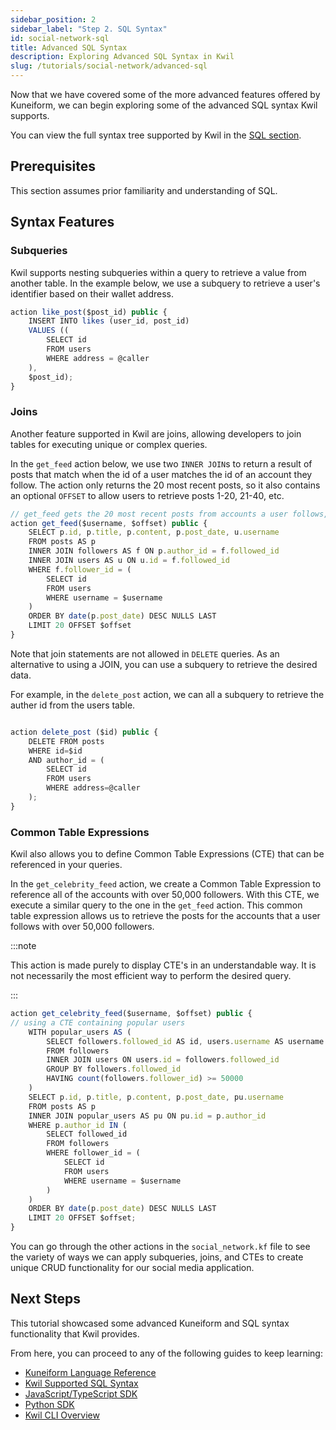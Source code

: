 ```yaml
---
sidebar_position: 2
sidebar_label: "Step 2. SQL Syntax"
id: social-network-sql
title: Advanced SQL Syntax
description: Exploring Advanced SQL Syntax in Kwil
slug: /tutorials/social-network/advanced-sql
---
```

Now that we have covered some of the more advanced features offered by Kuneiform, we can begin exploring some of the advanced SQL syntax Kwil supports.

You can view the full syntax tree supported by Kwil in the [SQL section](/docs/category/sql-as-understood-by-kwil).

## Prerequisites

This section assumes prior familiarity and understanding of SQL.

## Syntax Features

### Subqueries

Kwil supports nesting subqueries within a query to retrieve a value from another table. In the example below, we use a subquery to retrieve a user's identifier based on their wallet address.

```typescript title="social_network.kf"
action like_post($post_id) public {
    INSERT INTO likes (user_id, post_id)
    VALUES ((
        SELECT id
        FROM users
        WHERE address = @caller
    ),
    $post_id);
}
```

### Joins

Another feature supported in Kwil are joins, allowing developers to join tables for executing unique or complex queries.

In the `get_feed` action below, we use two `INNER JOIN`s to return a result of posts that match when the id of a user matches the id of an account they follow. The action only returns the 20 most recent posts, so it also contains an optional `OFFSET` to allow users to retrieve posts 1-20, 21-40, etc.

```typescript title="social_network.kf"
// get_feed gets the 20 most recent posts from accounts a user follows, and takes an offset to specify where the counting should begin
action get_feed($username, $offset) public {
    SELECT p.id, p.title, p.content, p.post_date, u.username
    FROM posts AS p
    INNER JOIN followers AS f ON p.author_id = f.followed_id
    INNER JOIN users AS u ON u.id = f.followed_id
    WHERE f.follower_id = (
        SELECT id
        FROM users
        WHERE username = $username
    )
    ORDER BY date(p.post_date) DESC NULLS LAST
    LIMIT 20 OFFSET $offset
}
```

Note that join statements are not allowed in `DELETE` queries. As an alternative to using a JOIN, you can use a subquery to retrieve the desired data.

For example, in the `delete_post` action, we can all a subquery to retrieve the auther id from the users table.

```typescript title="social_network.kf"

action delete_post ($id) public {
    DELETE FROM posts
    WHERE id=$id
    AND author_id = (
        SELECT id
        FROM users
        WHERE address=@caller
    );
}
```

### Common Table Expressions

Kwil also allows you to define Common Table Expressions (CTE) that can be referenced in your queries.

In the `get_celebrity_feed` action, we create a Common Table Expression to reference all of the accounts with over 50,000 followers. With this CTE, we execute a similar query to the one in the `get_feed` action. This common table expression allows us to retrieve the posts for the accounts that a user follows with over 50,000 followers.

:::note

This action is made purely to display CTE's in an understandable way. It is not necessarily the most efficient way to perform the desired query.

:::

```typescript title="social_network.kf"
action get_celebrity_feed($username, $offset) public {
// using a CTE containing popular users
    WITH popular_users AS (
        SELECT followers.followed_id AS id, users.username AS username
        FROM followers
        INNER JOIN users ON users.id = followers.followed_id
        GROUP BY followers.followed_id
        HAVING count(followers.follower_id) >= 50000
    )
    SELECT p.id, p.title, p.content, p.post_date, pu.username
    FROM posts AS p
    INNER JOIN popular_users AS pu ON pu.id = p.author_id
    WHERE p.author_id IN (
        SELECT followed_id
        FROM followers
        WHERE follower_id = (
            SELECT id
            FROM users
            WHERE username = $username
        )
    )
    ORDER BY date(p.post_date) DESC NULLS LAST
    LIMIT 20 OFFSET $offset;
}
```

You can go through the other actions in the `social_network.kf` file to see the variety of ways we can apply subqueries, joins, and CTEs to create unique CRUD functionality for our social media application.

## Next Steps

This tutorial showcased some advanced Kuneiform and SQL syntax functionality that Kwil provides.

From here, you can proceed to any of the following guides to keep learning:

- [Kuneiform Language Reference](/docs/kuneiform/introduction)
- [Kwil Supported SQL Syntax](/docs/category/sql-as-understood-by-kwil)
- [JavaScript/TypeScript SDK](/docs/sdks/js-ts/overview)
- [Python SDK](/docs/sdks/python/overview)
- [Kwil CLI Overview](/docs/category/cli)